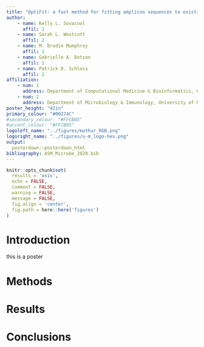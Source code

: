 ```yaml
---
title: "OptiFit: a fast method for fitting amplicon sequences to existing OTUs"
author:
    - name: Kelly L. Sovacool
      affil: 1
    - name: Sarah L. Westcott
      affil: 2
    - name: M. Brodie Mumphrey
      affil: 1
    - name: Gabrielle A. Dotson
      affil: 1
    - name: Patrick D. Schloss
      affil: 2
affiliation:
    - num: 1
      address: Department of Computational Medicine & Bioinformatics, University of Michigan
    - num: 2
      address: Department of Microbiology & Immunology, University of Michigan
poster_height: "42in"
primary_colour: "#00274C"
#secondary_colour: "#FFCB05"
#accent_colour: "#FFCB05"
logoleft_name: "../figures/mothur_RGB.png"
logoright_name: "../figures/u-m_logo-hex.png"
output:
  posterdown::posterdown_html
bibliography: ASM_Microbe_2020.bib
---
```

```r
knitr::opts_chunk$set(
  results = 'asis',
  echo = FALSE,
  comment = FALSE,
  warning = FALSE,
  message = FALSE,
  fig.align = 'center',
  fig.path = here::here('figures')
)
```

# Introduction
this is a poster

# Methods

# Results

# Conclusions
